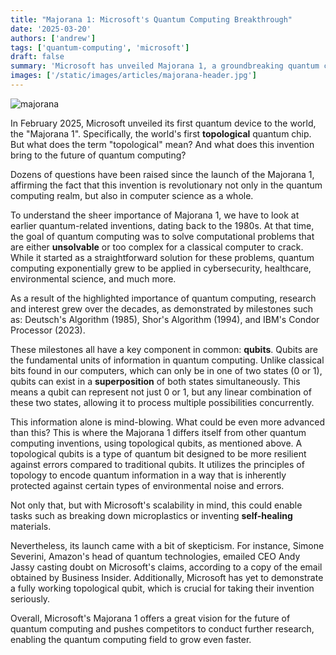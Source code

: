 ```yaml
---
title: "Majorana 1: Microsoft's Quantum Computing Breakthrough"
date: '2025-03-20'
authors: ['andrew']
tags: ['quantum-computing', 'microsoft']
draft: false
summary: 'Microsoft has unveiled Majorana 1, a groundbreaking quantum computing chip that utilizes topological qubits instead of traditional ones.'
images: ['/static/images/articles/majorana-header.jpg']
---
```


![majorana](/static/images/articles/majorana.jpg)

In February 2025, Microsoft unveiled its first quantum device to the world, the "Majorana 1". Specifically, the world's first **topological** quantum chip. But what does the term "topological" mean? And what does this invention bring to the future of quantum computing?

Dozens of questions have been raised since the launch of the Majorana 1, affirming the fact that this invention is revolutionary not only in the quantum computing realm, but also in computer science as a whole.

To understand the sheer importance of Majorana 1, we have to look at earlier quantum-related inventions, dating back to the 1980s. At that time, the goal of quantum computing was to solve computational problems that are either **unsolvable** or too complex for a classical computer to crack. While it started as a straightforward solution for these problems, quantum computing exponentially grew to be applied in cybersecurity, healthcare, environmental science, and much more.

As a result of the highlighted importance of quantum computing, research and interest grew over the decades, as demonstrated by milestones such as: Deutsch's Algorithm (1985), Shor's Algorithm (1994), and IBM's Condor Processor (2023).

These milestones all have a key component in common: **qubits**. Qubits are the fundamental units of information in quantum computing. Unlike classical bits found in our computers, which can only be in one of two states (0 or 1), qubits can exist in a **superposition** of both states simultaneously. This means a qubit can represent not just 0 or 1, but any linear combination of these two states, allowing it to process multiple possibilities concurrently.

This information alone is mind-blowing. What could be even more advanced than this? This is where the Majorana 1 differs itself from other quantum computing inventions, using topological qubits, as mentioned above. A topological qubits is a type of quantum bit designed to be more resilient against errors compared to traditional qubits. It utilizes the principles of topology to encode quantum information in a way that is inherently protected against certain types of environmental noise and errors.

Not only that, but with Microsoft's scalability in mind, this could enable tasks such as breaking down microplastics or inventing **self-healing** materials.

Nevertheless, its launch came with a bit of skepticism. For instance, Simone Severini, Amazon's head of quantum technologies, emailed CEO Andy Jassy casting doubt on Microsoft's claims, according to a copy of the email obtained by Business Insider. Additionally, Microsoft has yet to demonstrate a fully working topological qubit, which is crucial for taking their invention seriously.

Overall, Microsoft's Majorana 1 offers a great vision for the future of quantum computing and pushes competitors to conduct further research, enabling the quantum computing field to grow even faster.
